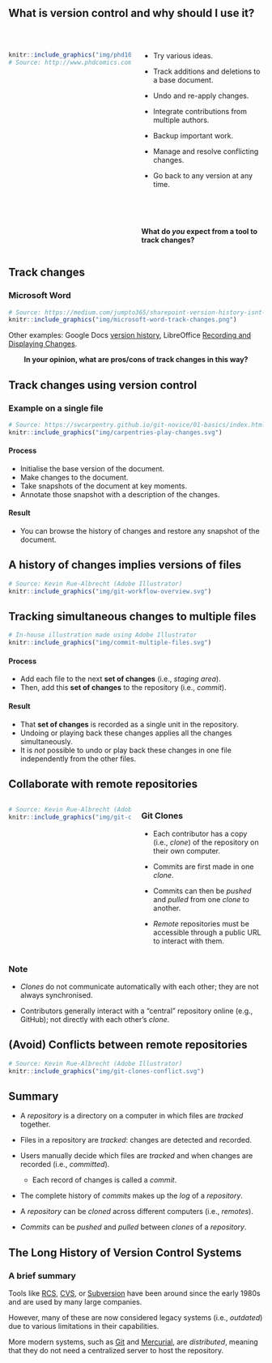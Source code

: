 ## What is version control and why should I use it?

<br/>

:::: {.columns}

::: {.column width="50%"}
```r
knitr::include_graphics("img/phd101212s.gif")
# Source: http://www.phdcomics.com/comics/archive/phd101212s.gif
```
:::

::: {.column width="50%"}
- Try various ideas.

- Track additions and deletions to a base document.

- Undo and re-apply changes.

- Integrate contributions from multiple authors.

- Backup important work.

- Manage and resolve conflicting changes.

- Go back to any version at any time.

<br/>

<br/>

**What do _you_ expect from a tool to track changes?**
:::

::::

## Track changes

### Microsoft Word

```r
# Source: https://medium.com/jumpto365/sharepoint-version-history-isnt-track-changes-fae1b71754ea
knitr::include_graphics("img/microsoft-word-track-changes.png")
```

Other examples:
Google Docs [version history](https://support.google.com/docs/answer/190843?hl=en),
LibreOffice [Recording and Displaying Changes](https://help.libreoffice.org/Common/Recording_and_Displaying_Changes).

::: {style="text-align: center;"}
**In your opinion, what are pros/cons of track changes in this way?**
:::

## Track changes using version control

### Example on a single file

```r
# Source: https://swcarpentry.github.io/git-novice/01-basics/index.html
knitr::include_graphics("img/carpentries-play-changes.svg")
```

#### Process

- Initialise the base version of the document.
- Make changes to the document.
- Take snapshots of the document at key moments.
- Annotate those snapshot with a description of the changes.

#### Result

- You can browse the history of changes and restore any snapshot of the document.

## A history of changes implies versions of files

```r
# Source: Kevin Rue-Albrecht (Adobe Illustrator)
knitr::include_graphics("img/git-workflow-overview.svg")
```

## Tracking simultaneous changes to multiple files 

```r
# In-house illustration made using Adobe Illustrator
knitr::include_graphics("img/commit-multiple-files.svg")
```

#### Process

- Add each file to the next **set of changes** (i.e., _staging area_).
- Then, add this **set of changes** to the repository (i.e., _commit_).

#### Result

- That **set of changes** is recorded as a single unit in the repository.
- Undoing or playing back these changes applies all the changes simultaneously.
- It is _not_ possible to undo or play back these changes in one file independently from the other files.

## Collaborate with remote repositories

:::: {.columns}

::: {.column width="50%"}
```r
# Source: Kevin Rue-Albrecht (Adobe Illustrator)
knitr::include_graphics("img/git-clone-collaboration.svg")
```
:::

::: {.column width="50%"}
### Git Clones

- Each contributor has a copy (i.e., _clone_) of the repository on their own computer.

- Commits are first made in one _clone_.

- Commits can then be _pushed_ and _pulled_ from one _clone_ to another.

- _Remote_ repositories must be accessible through a public URL to interact with them.
:::

::::

### Note

- _Clones_ do not communicate automatically with each other; they are not always synchronised.

- Contributors generally interact with a "central" repository online (e.g., GitHub); not directly with each other's _clone_.

## (Avoid) Conflicts between remote repositories

```r
# Source: Kevin Rue-Albrecht (Adobe Illustrator)
knitr::include_graphics("img/git-clones-conflict.svg")
```

## Summary

- A _repository_ is a directory on a computer in which files are _tracked_ together.

- Files in a repository are _tracked_: changes are detected and recorded.

- Users manually decide which files are _tracked_ and when changes are recorded (i.e., _committed_).

  + Each record of changes is called a _commit_.

- The complete history of _commits_ makes up the _log_ of a _repository_.

- A _repository_ can be _cloned_ across different computers (i.e., _remotes_).

- _Commits_ can be _pushed_ and _pulled_ between _clones_ of a _repository_.

## The Long History of Version Control Systems

### A brief summary

Tools like [RCS](https://git.savannah.gnu.org/cgit/rcs.git), [CVS](https://savannah.nongnu.org/projects/cvs), or [Subversion](https://subversion.apache.org/) have been around since the early 1980s and are used by many large companies.

However, many of these are now considered legacy systems (i.e., _outdated_) due to various limitations in their capabilities.

More modern systems, such as [Git](https://git-scm.com/) and [Mercurial](https://www.mercurial-scm.org/), are _distributed_, meaning that they do not need a centralized server to host the repository.
